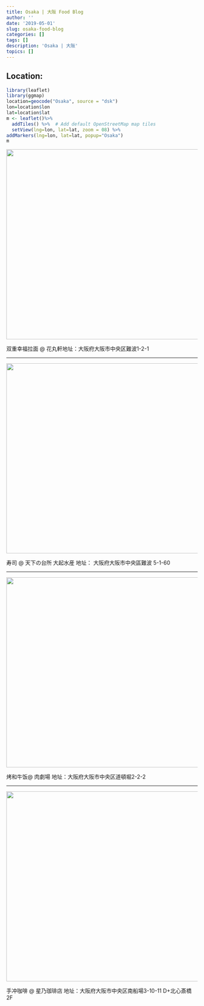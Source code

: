```yaml
---
title: Osaka | 大阪 Food Blog
author: ''
date: '2019-05-01'
slug: osaka-food-blog
categories: []
tags: []
description: 'Osaka | 大阪'
topics: []
---
```



## Location:


```r
library(leaflet)
library(ggmap)
location=geocode("Osaka", source = "dsk")
lon=location$lon
lat=location$lat
m <- leaflet()%>%
  addTiles() %>%  # Add default OpenStreetMap map tiles
  setView(lng=lon, lat=lat, zoom = 08) %>%
addMarkers(lng=lon, lat=lat, popup="Osaka")
m

```


![](/post/osaka-food-blog/IMG_2180.jpeg){width=700px height=500px}

双重幸福拉面 @ 花丸軒地址：大阪府大阪市中央区難波1-2-1

------------------------------------------------------------------

![](/post/osaka-food-blog/IMG_2176.jpeg){width=700px height=500px}

寿司 @ 天下の台所 大起水産 地址： 大阪府大阪市中央區難波 5-1-60

------------------------------------------------------------------


![](/post/osaka-food-blog/IMG_2266.jpeg){width=700px height=500px}

烤和牛饭@ 肉劇場 地址：大阪府大阪市中央区道頓堀2-2-2

------------------------------------------------------------------


![](/post/osaka-food-blog/IMG_2173.jpeg){width=700px height=500px}

手冲咖啡 @ 星乃珈琲店  地址：大阪府大阪市中央区南船場3-10-11 D+北心斎橋 2F

